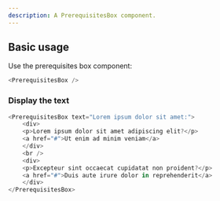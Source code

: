 ```yaml
---
description: A PrerequisitesBox component.
---
```



## Basic usage

Use the prerequisites box component:

```js
<PrerequisitesBox />
```

### Display the text

```js live
<PrerequisitesBox text="Lorem ipsum dolor sit amet:">
    <div>
    <p>Lorem ipsum dolor sit amet adipiscing elit?</p>
    <a href="#">Ut enim ad minim veniam</a>
    </div>
    <br />
    <div>
    <p>Excepteur sint occaecat cupidatat non proident?</p>
    <a href="#">Duis aute irure dolor in reprehenderit</a>
    </div>
</PrerequisitesBox>
```
